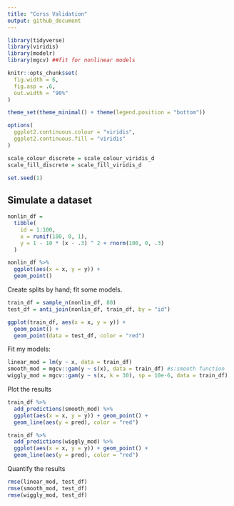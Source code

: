 ```yaml
---
title: "Corss Validation"
output: github_document
---
```


```r
library(tidyverse)
library(viridis)
library(modelr)
library(mgcv) ##fit for nonlinear models

knitr::opts_chunk$set(
  fig.width = 6,
  fig.asp = .6,
  out.width = "90%"
)

theme_set(theme_minimal() + theme(legend.position = "bottom"))

options(
  ggplot2.continuous.colour = "viridis",
  ggplot2.continuous.fill = "viridis"
)

scale_colour_discrete = scale_colour_viridis_d
scale_fill_discrete = scale_fill_viridis_d

set.seed(1)
```

## Simulate a dataset
```r
nonlin_df = 
  tibble(
    id = 1:100,
    x = runif(100, 0, 1),
    y = 1 - 10 * (x - .3) ^ 2 + rnorm(100, 0, .3)
  )

nonlin_df %>% 
  ggplot(aes(x = x, y = y)) + 
  geom_point()
```

Create splits by hand; fit some models.

```r
train_df = sample_n(nonlin_df, 80)
test_df = anti_join(nonlin_df, train_df, by = "id")

ggplot(train_df, aes(x = x, y = y)) + 
  geom_point() + 
  geom_point(data = test_df, color = "red")
```

Fit my models:

```r
linear_mod = lm(y ~ x, data = train_df)
smooth_mod = mgcv::gam(y ~ s(x), data = train_df) #s:smooth function
wiggly_mod = mgcv::gam(y ~ s(x, k = 30), sp = 10e-6, data = train_df)
```

Plot the results
```r
train_df %>% 
  add_predictions(smooth_mod) %>% 
  ggplot(aes(x = x, y = y)) + geom_point() + 
  geom_line(aes(y = pred), color = "red")
```

```r
train_df %>% 
  add_predictions(wiggly_mod) %>% 
  ggplot(aes(x = x, y = y)) + geom_point() + 
  geom_line(aes(y = pred), color = "red")
```

Quantify the results
```r
rmse(linear_mod, test_df)
rmse(smooth_mod, test_df)
rmse(wiggly_mod, test_df)
```










